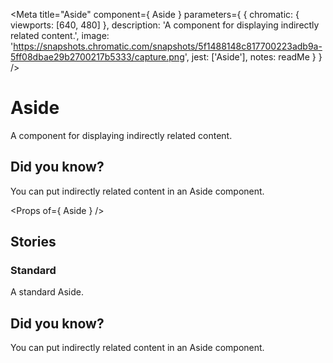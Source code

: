 
<Meta
  title="Aside"
  component={ Aside }
  parameters={ {
    chromatic: { viewports: [640, 480] },
    description: 'A component for displaying indirectly related content.',
    image: 'https://snapshots.chromatic.com/snapshots/5f1488148c817700223adb9a-5ff08dbae29b2700217b5333/capture.png',
    jest: ['Aside'],
    notes: readMe
  } }
/>

# Aside

<p><Tag text="Unofficial" /></p>

A component for displaying indirectly related content.

<Preview withToolbar>
  <Story name="Aside">
    <Aside>
      <h2>Did you know?</h2>
      <p>You can put indirectly related content in an Aside component.</p>
    </Aside>
  </Story>
</Preview>

<Props of={ Aside } />


## Stories
### Standard

A standard Aside.

<Preview>
  <Story name="Standard">
    <Aside>
      <h2>Did you know?</h2>
      <p>You can put indirectly related content in an Aside component.</p>
    </Aside>
  </Story>
</Preview>
